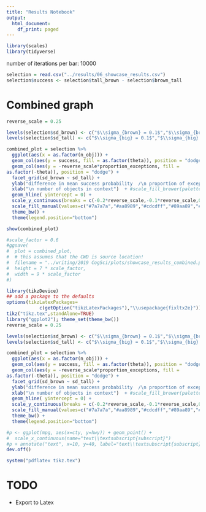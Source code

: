 ```yaml
---
title: "Results Notebook"
output:
  html_document:
    df_print: paged
---
```


<!--

*Run* by pressing *Ctrl+Shift+Enter*. 
*Insert Chunk* by pressing *Ctrl+Alt+I*.

-->


```r
library(scales)
library(tidyverse)
```

number of iterations per bar: 10000


```r
selection = read.csv("../results/06_showcase_results.csv") 
selection$success <- selection$tall_brown - selection$brown_tall
```

# Combined graph


```r
reverse_scale = 0.25

levels(selection$sd_brown) <- c("$\\sigma_{brown} = 0.1$","$\\sigma_{brown} = 0.2$")
levels(selection$sd_tall) <- c("$\\sigma_{big} = 0.1$","$\\sigma_{big} = 0.2$")

combined_plot = selection %>%
  ggplot(aes(x = as.factor(n_obj))) +
  geom_col(aes(y = success, fill = as.factor(theta)), position = "dodge") +
  geom_col(aes(y = -reverse_scale*proportion_exceptions, fill =
as.factor(-theta)), position = "dodge") +
  facet_grid(sd_brown ~ sd_tall) +
  ylab("difference in mean success probability  /\n proportion of exceptions \n") +
  xlab("\n number of objects in context")  + #scale_fill_brewer(palette="Set1", name = "semantic threshold") +
  geom_hline( yintercept = 0) +
  scale_y_continuous(breaks = c(-0.2*reverse_scale,-0.1*reverse_scale,0.05,0,0.1,0.2), labels = c("20%","10%","0.05","0","0.1","0.2")) +
  scale_fill_manual(values=c("#7a7a7a","#aa8989","#cdcdff","#89aa89","#00aa00","#0000ff","#aa0000","#000000"), breaks = c("0.2", "0.4", "0.6","0.8"), name = "semantic threshold") +
  theme_bw() +
  theme(legend.position="bottom")

show(combined_plot)
```





```r
#scale_factor = 0.6
#ggsave(
#  plot = combined_plot, 
#  # this assumes that the CWD is source location!
#  filename = "../writing/2019 CogSci/plots/showcase_results_combined.pdf",
#  height = 7 * scale_factor, 
#  width = 9 * scale_factor
#)
```


```r
library(tikzDevice)
## add a package to the defaults
options(tikzLatexPackages=
            c(getOption("tikzLatexPackages"),"\\usepackage{fixltx2e}"))
tikz("tikz.tex",standAlone=TRUE)
library("ggplot2"); theme_set(theme_bw())
reverse_scale = 0.25

levels(selection$sd_brown) <- c("$\\sigma_{brown} = 0.1$","$\\sigma_{brown} = 0.2$")
levels(selection$sd_tall) <- c("$\\sigma_{big} = 0.1$","$\\sigma_{big} = 0.2$")

combined_plot = selection %>%
  ggplot(aes(x = as.factor(n_obj))) +
  geom_col(aes(y = success, fill = as.factor(theta)), position = "dodge") +
  geom_col(aes(y = -reverse_scale*proportion_exceptions, fill =
as.factor(-theta)), position = "dodge") +
  facet_grid(sd_brown ~ sd_tall) +
  ylab("difference in mean success probability  /\n proportion of exceptions \n") +
  xlab("\n number of objects in context")  + #scale_fill_brewer(palette="Set1", name = "semantic threshold") +
  geom_hline( yintercept = 0) +
  scale_y_continuous(breaks = c(-0.2*reverse_scale,-0.1*reverse_scale,0.05,0,0.1,0.2), labels = c("20\\%","10\\%","0.05","0","0.1","0.2")) +
  scale_fill_manual(values=c("#7a7a7a","#aa8989","#cdcdff","#89aa89","#00aa00","#0000ff","#aa0000","#000000"), breaks = c("0.2", "0.4", "0.6","0.8"), name = "semantic threshold") +
  theme_bw() +
  theme(legend.position="bottom")

#p <- ggplot(mpg, aes(x=cty, y=hwy)) + geom_point() +
#  scale_x_continuous(name="text\\textsubscript{subscript}")
#p + annotate("text", x=10, y=40, label="text\\textsubscript{subscript}")
dev.off()

system("pdflatex tikz.tex")
```


# TODO
* Export to Latex

